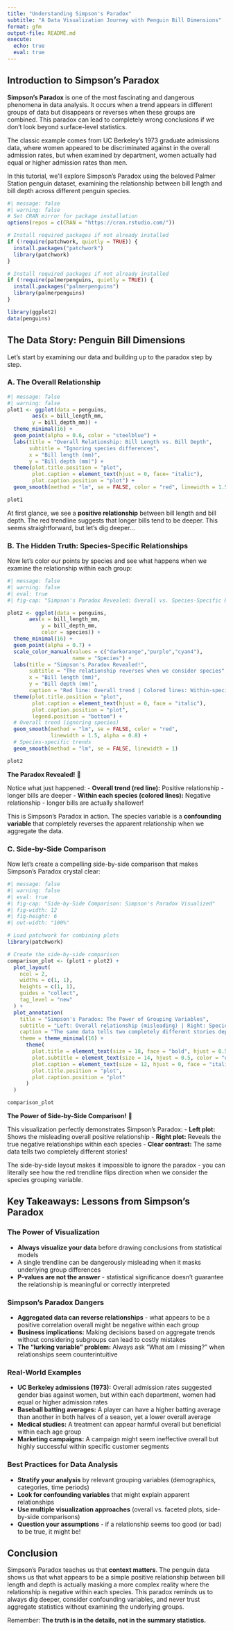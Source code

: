 ```yaml
---
title: "Understanding Simpson's Paradox"
subtitle: "A Data Visualization Journey with Penguin Bill Dimensions"
format: gfm
output-file: README.md
execute:
  echo: true
  eval: true
---
```


## Introduction to Simpson's Paradox

**Simpson's Paradox** is one of the most fascinating and dangerous phenomena in data analysis. It occurs when a trend appears in different groups of data but disappears or reverses when these groups are combined. This paradox can lead to completely wrong conclusions if we don't look beyond surface-level statistics.

The classic example comes from UC Berkeley's 1973 graduate admissions data, where women appeared to be discriminated against in the overall admission rates, but when examined by department, women actually had equal or higher admission rates than men.

In this tutorial, we'll explore Simpson's Paradox using the beloved Palmer Station penguin dataset, examining the relationship between bill length and bill depth across different penguin species.

```r
#| message: false
#| warning: false
# Set CRAN mirror for package installation
options(repos = c(CRAN = "https://cran.rstudio.com/"))

# Install required packages if not already installed
if (!require(patchwork, quietly = TRUE)) {
  install.packages("patchwork")
  library(patchwork)
}

# Install required packages if not already installed
if (!require(palmerpenguins, quietly = TRUE)) {
  install.packages("palmerpenguins")
  library(palmerpenguins)
}

library(ggplot2)
data(penguins)
```

## The Data Story: Penguin Bill Dimensions

Let's start by examining our data and building up to the paradox step by step.

### A. The Overall Relationship

```r
#| message: false
#| warning: false
plot1 <- ggplot(data = penguins,
        aes(x = bill_length_mm,
        y = bill_depth_mm)) +
  theme_minimal(16) +
  geom_point(alpha = 0.6, color = "steelblue") +
  labs(title = "Overall Relationship: Bill Length vs. Bill Depth",
       subtitle = "Ignoring species differences",
       x = "Bill length (mm)",
       y = "Bill depth (mm)") +
  theme(plot.title.position = "plot",
        plot.caption = element_text(hjust = 0, face= "italic"),
        plot.caption.position = "plot") +
  geom_smooth(method = "lm", se = FALSE, color = "red", linewidth = 1.5)

plot1
```

At first glance, we see a **positive relationship** between bill length and bill depth. The red trendline suggests that longer bills tend to be deeper. This seems straightforward, but let's dig deeper...

### B. The Hidden Truth: Species-Specific Relationships

Now let's color our points by species and see what happens when we examine the relationship within each group:

```r
#| message: false
#| warning: false
#| eval: true
#| fig-cap: "Simpson's Paradox Revealed: Overall vs. Species-Specific Relationships"

plot2 <- ggplot(data = penguins,
       aes(x = bill_length_mm,
           y = bill_depth_mm,
           color = species)) +
  theme_minimal(16) +
  geom_point(alpha = 0.7) +
  scale_color_manual(values = c("darkorange","purple","cyan4"),
                     name = "Species") +
  labs(title = "Simpson's Paradox Revealed!",
       subtitle = "The relationship reverses when we consider species",
       x = "Bill length (mm)",
       y = "Bill depth (mm)",
       caption = "Red line: Overall trend | Colored lines: Within-species trends") +
  theme(plot.title.position = "plot",
        plot.caption = element_text(hjust = 0, face = "italic"),
        plot.caption.position = "plot",
        legend.position = "bottom") +
  # Overall trend (ignoring species)
  geom_smooth(method = "lm", se = FALSE, color = "red", 
              linewidth = 1.5, alpha = 0.8) +
  # Species-specific trends
  geom_smooth(method = "lm", se = FALSE, linewidth = 1)

plot2
```

**The Paradox Revealed!** 🎯

Notice what just happened:
- **Overall trend (red line):** Positive relationship - longer bills are deeper
- **Within each species (colored lines):** Negative relationship - longer bills are actually shallower!

This is Simpson's Paradox in action. The species variable is a **confounding variable** that completely reverses the apparent relationship when we aggregate the data.

### C. Side-by-Side Comparison

Now let's create a compelling side-by-side comparison that makes Simpson's Paradox crystal clear:

```r
#| message: false
#| warning: false
#| eval: true
#| fig-cap: "Side-by-Side Comparison: Simpson's Paradox Visualized"
#| fig-width: 12
#| fig-height: 6
#| out-width: "100%"

# Load patchwork for combining plots
library(patchwork)

# Create the side-by-side comparison
comparison_plot <- (plot1 + plot2) +
  plot_layout(
    ncol = 2,
    widths = c(1, 1),
    heights = c(1, 1),
    guides = "collect",
    tag_level = "new"
  ) +
  plot_annotation(
    title = "Simpson's Paradox: The Power of Grouping Variables",
    subtitle = "Left: Overall relationship (misleading) | Right: Species-specific relationships (truth)",
    caption = "The same data tells two completely different stories depending on whether we consider the species grouping variable. This demonstrates why context matters in data analysis.",
    theme = theme_minimal(16) +
      theme(
        plot.title = element_text(size = 18, face = "bold", hjust = 0.5),
        plot.subtitle = element_text(size = 14, hjust = 0.5, color = "darkblue"),
        plot.caption = element_text(size = 12, hjust = 0, face = "italic", color = "darkred"),
        plot.title.position = "plot",
        plot.caption.position = "plot"
      )
  )

comparison_plot
```

**The Power of Side-by-Side Comparison!** 🎯

This visualization perfectly demonstrates Simpson's Paradox:
- **Left plot:** Shows the misleading overall positive relationship
- **Right plot:** Reveals the true negative relationships within each species
- **Clear contrast:** The same data tells two completely different stories!

The side-by-side layout makes it impossible to ignore the paradox - you can literally see how the red trendline flips direction when we consider the species grouping variable.

## Key Takeaways: Lessons from Simpson's Paradox

### The Power of Visualization

- **Always visualize your data** before drawing conclusions from statistical models
- A single trendline can be dangerously misleading when it masks underlying group differences
- **P-values are not the answer** - statistical significance doesn't guarantee the relationship is meaningful or correctly interpreted

### Simpson's Paradox Dangers

- **Aggregated data can reverse relationships** - what appears to be a positive correlation overall might be negative within each group
- **Business implications:** Making decisions based on aggregate trends without considering subgroups can lead to costly mistakes
- **The "lurking variable" problem:** Always ask "What am I missing?" when relationships seem counterintuitive

### Real-World Examples

- **UC Berkeley admissions (1973):** Overall admission rates suggested gender bias against women, but within each department, women had equal or higher admission rates
- **Baseball batting averages:** A player can have a higher batting average than another in both halves of a season, yet a lower overall average
- **Medical studies:** A treatment can appear harmful overall but beneficial within each age group
- **Marketing campaigns:** A campaign might seem ineffective overall but highly successful within specific customer segments

### Best Practices for Data Analysis

- **Stratify your analysis** by relevant grouping variables (demographics, categories, time periods)
- **Look for confounding variables** that might explain apparent relationships
- **Use multiple visualization approaches** (overall vs. faceted plots, side-by-side comparisons)
- **Question your assumptions** - if a relationship seems too good (or bad) to be true, it might be!

## Conclusion

Simpson's Paradox teaches us that **context matters**. The penguin data shows us that what appears to be a simple positive relationship between bill length and depth is actually masking a more complex reality where the relationship is negative within each species. This paradox reminds us to always dig deeper, consider confounding variables, and never trust aggregate statistics without examining the underlying groups.

Remember: **The truth is in the details, not in the summary statistics.**

